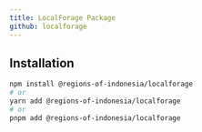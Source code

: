 ```yaml
---
title: LocalForage Package
github: localforage
---
```



<PackageBadges name="localforage" />

## Installation

```bash
npm install @regions-of-indonesia/localforage
# or
yarn add @regions-of-indonesia/localforage
# or
pnpm add @regions-of-indonesia/localforage
```
